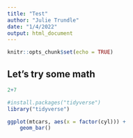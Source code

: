 ```yaml
---
title: "Test"
author: "Julie Trundle"
date: "1/4/2022"
output: html_document
---
```


```r
knitr::opts_chunk$set(echo = TRUE)
```

## Let's try some math
```r
2+7
```

```r
#install.packages("tidyverse")
library("tidyverse")
```

```r
ggplot(mtcars, aes(x = factor(cyl))) +
    geom_bar()
```
